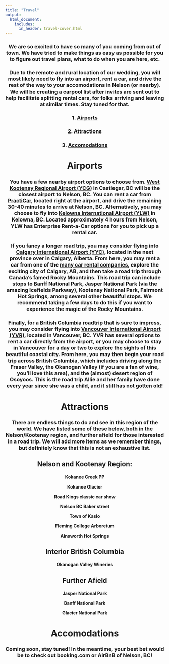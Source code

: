 ```yaml
---
title: "Travel"
output:
  html_document:
    includes:
      in_header: travel-cover.html
---
```


<center>

### We are so excited to have so many of you coming from out of town. We have tried to make things as easy as possible for you to figure out travel plans, what to do when you are here, etc.

### Due to the remote and rural location of our wedding, you will most likely need to fly into an airport, rent a car, and drive the rest of the way to your accomodations in Nelson (or nearby). We will be creating a carpool list after invites are sent out to help facilitate splitting rental cars, for folks arriving and leaving at similar times. Stay tuned for that.

### 1. [Airports](#airports-1)
### 2. [Attractions](#attractions-1)
### 3. [Accomodations](#accomodations-1)

# **Airports**
### You have a few nearby airport options to choose from. [West Kootenay Regional Airport (YCG)](https://maps.app.goo.gl/cMAuDgwjrMHQdRKj6) in Castlegar, BC will be the closest airport to Nelson, BC. You can rent a car from [PractiCar](https://www.practicar.ca/), located right at the airport, and drive the remaining 30-40 minutes to arrive at Nelson, BC. Alternatively, you may choose to fly into [Kelowna International Airport (YLW)](https://maps.app.goo.gl/zhhtMhs2sVcFuS6T9) in Kelowna, BC. Located approximately 4 hours from Nelson, YLW has Enterprise Rent-a-Car options for you to pick up a rental car.

### If you fancy a longer road trip, you may consider flying into [Calgary International Airport (YYC)](https://maps.app.goo.gl/mhp787QxGToc64De6), located in the next province over in Calgary, Alberta. From here, you may rent a car from one of the [many car rental companies](https://www.yyc.com/en-us/navigatingyyc/groundtransportation/carrentals.aspx), explore the exciting city of Calgary, AB, and then take a road trip through Canada's famed Rocky Mountains. This road trip can include stops to Banff National Park, Jasper National Park (via the amazing Icefields Parkway), Kootenay National Park, Fairmont Hot Springs, among several other beautiful stops. We recommend taking a few days to do this if you want to experience the magic of the Rocky Mountains.

### Finally, for a British Columbia roadtrip that is sure to impress, you may consider flying into [Vancouver International Airport (YVR)](https://maps.app.goo.gl/X8tgssS7PckyiMYw8), located in Vancouver, BC. YVR has several options to rent a car directly from the airport, or you may choose to stay in Vancouver for a day or two to explore the sights of this beautiful coastal city. From here, you may then begin your road trip across British Columbia, which includes driving along the Fraser Valley, the Okanogan Valley (if you are a fan of wine, you'll love this area), and the (almost) desert region of Osoyoos. This is the road trip Allie and her family have done every year since she was a child, and it still has not gotten old!

# **Attractions**

### There are endless things to do and see in this region of the world. We have listed some of these below, both in the Nelson/Kootenay region, and further afield for those interested in a road trip. We will add more items as we remember things, but definitely know that this is not an exhaustive list.


## Nelson and Kootenay Region:

 <h4> Kokanee Creek PP
  
  Kokanee Glacier
  
  Road Kings classic car show
  
  Nelson BC Baker street
  
  Town of Kaslo
  
  Fleming College Arboretum
  
  Ainsworth Hot Springs</h4>
  
## Interior British Columbia

<h4>
Okanogan Valley Wineries
</h4>

## Further Afield

<h4>
Jasper National Park

Banff National Park

Glacier National Park</h4>


# **Accomodations**

### Coming soon, stay tuned! In the meantime, your best bet would be to check out booking.com or AirBnB of Nelson, BC!

</center>